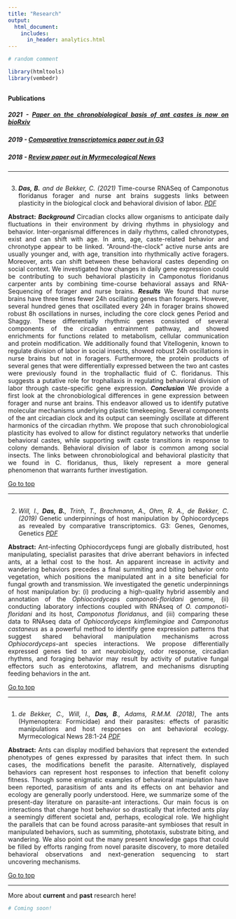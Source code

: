 ```yaml
---
title: "Research"
output:
  html_document:
    includes:
      in_header: analytics.html
---
```


<style>
body {text-align: justify}
</style>

```r
# random comment

library(htmltools)
library(vembedr)

```

<a id="headlines"></a>
----------------------------------

#### Publications

##### 2021 - [Paper on the chronobiological basis of ant castes is now on bioRxiv](#news3)
##### 2019 - [Comparative transcriptomics paper out in G3](#news2)
##### 2018 - [Review paper out in Myrmecological News](#news1)

----------------------------------

<a id="news3"></a>
----------------------------------

3. _**Das, B.** and de Bekker, C. (2021)_ Time-course RNASeq of Camponotus floridanus forager and nurse
ant brains suggests links between plasticity in the biological clock and behavioral division of labor. [*PDF*](https://www.biorxiv.org/content/10.1101/2021.03.27.433505v1.abstract)  
    
**Abstract:** *__Background__* Circadian clocks allow organisms to anticipate daily fluctuations in their environment by driving rhythms in physiology and behavior. Inter-organismal differences in daily rhythms, called chronotypes, exist and can shift with age. In ants, age, caste-related behavior and chronotype appear to be linked. “Around-the-clock” active nurse ants are usually younger and, with age, transition into rhythmically active foragers. Moreover, ants can shift between these behavioral castes depending on social context. We investigated how changes in daily gene expression could be contributing to such behavioral plasticity in Camponotus floridanus carpenter ants by combining time-course behavioral assays and RNA-Sequencing of forager and nurse brains.
*__Results__* We found that nurse brains have three times fewer 24h oscillating genes than foragers. However, several hundred genes that oscillated every 24h in forager brains showed robust 8h oscillations in nurses, including the core clock genes Period and Shaggy. These differentially rhythmic genes consisted of several components of the circadian entrainment pathway, and showed enrichments for functions related to metabolism, cellular communication and protein modification. We additionally found that Vitellogenin, known to regulate division of labor in social insects, showed robust 24h oscillations in nurse brains but not in foragers. Furthermore, the protein products of several genes that were differentially expressed between the two ant castes were previously found in the trophallactic fluid of C. floridanus. This suggests a putative role for trophallaxis in regulating behavioral division of labor through caste-specific gene expression.
*__Conclusion__* We provide a first look at the chronobiological differences in gene expression between forager and nurse ant brains. This endeavor allowed us to identify putative molecular mechanisms underlying plastic timekeeping. Several components of the ant circadian clock and its output can seemingly oscillate at different harmonics of the circadian rhythm. We propose that such chronobiological plasticity has evolved to allow for distinct regulatory networks that underlie behavioral castes, while supporting swift caste transitions in response to colony demands. Behavioral division of labor is common among social insects. The links between chronobiological and behavioral plasticity that we found in C. floridanus, thus, likely represent a more general phenomenon that warrants further investigation. 
    
[Go to top](#headlines)   

----------------------------------

<a id="news2"></a>
----------------------------------

2. *Will, I., **Das, B.**, Trinh, T., Brachmann, A., Ohm, R. A., de Bekker, C. (2019)* Genetic underpinnings of host manipulation by Ophiocordyceps as revealed by comparative transcriptomics. G3: Genes, Genomes, Genetics [*PDF*](https://academic.oup.com/g3journal/article/10/7/2275/6026297)  
    
**Abstract:** Ant-infecting Ophiocordyceps fungi are globally distributed, host manipulating, specialist parasites that drive aberrant behaviors in infected ants, at a lethal cost to the host. An apparent increase in activity and wandering behaviors precedes a final summiting and biting behavior onto vegetation, which positions the manipulated ant in a site beneficial for fungal growth and transmission. We investigated the genetic underpinnings of host manipulation by: (i) producing a high-quality hybrid assembly and annotation of the *Ophiocordyceps camponoti-floridani* genome, (ii) conducting laboratory infections coupled with RNAseq of *O. camponoti-floridani* and its host, *Camponotus floridanus*, and (iii) comparing these data to RNAseq data of *Ophiocordyceps kimflemingiae* and *Camponotus castaneus* as a powerful method to identify gene expression patterns that suggest shared behavioral manipulation mechanisms across *Ophiocordyceps*-ant species interactions. We propose differentially expressed genes tied to ant neurobiology, odor response, circadian rhythms, and foraging behavior may result by activity of putative fungal effectors such as enterotoxins, aflatrem, and mechanisms disrupting feeding behaviors in the ant.   
    
[Go to top](#headlines)   

----------------------------------
     
<a id="news1"></a>
----------------------------------
  
1. *de Bekker, C., Will, I., **Das, B**., Adams, R.M.M. (2018)*, The ants (Hymenoptera: Formicidae) and their parasites: effects of parasitic manipulations and host responses on ant behavioral ecology. Myrmecological News 28:1-24 [*PDF*](https://myrmecologicalnews.org/cms/index.php?option=com_content&view=category&id=1528&Itemid=425)  
    
**Abstract:** Ants can display modified behaviors that represent the extended phenotypes of genes expressed by parasites that infect them. In such cases, the modifications benefit the parasite. Alternatively, displayed behaviors can represent host responses to infection that benefit colony fitness. Though some enigmatic examples of behavioral manipulation have been reported, parasitism of ants and its effects on ant behavior and ecology are generally poorly understood. Here, we summarize some of the present-day literature on parasite-ant interactions. Our main focus is on interactions that change host behavior so drastically that infected ants play a seemingly different societal and, perhaps, ecological role. We highlight the parallels that can be found across parasite-ant symbioses that result in manipulated behaviors, such as summiting, phototaxis, substrate biting, and wandering. We also point out the many present knowledge gaps that could be filled by efforts ranging from novel parasite discovery, to more detailed behavioral observations and next-generation sequencing to start uncovering mechanisms.    
    
[Go to top](#headlines)   
   
----------------------------------
   
More about **current** and **past** research here!   
  
```r
# Coming soon!
```

